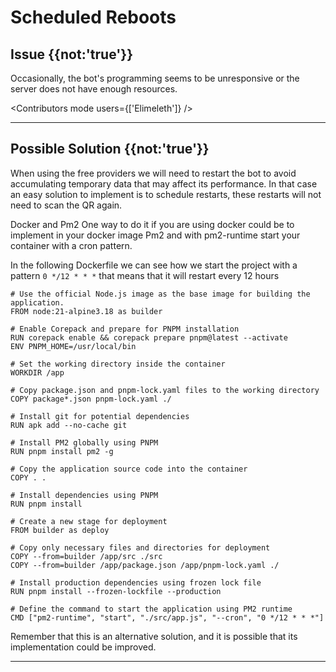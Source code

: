 

# Scheduled Reboots

## Issue {{not:'true'}}
Occasionally, the bot's programming seems to be unresponsive or the server does not have enough resources.

<Contributors mode users={['Elimeleth']} />

---

## Possible Solution {{not:'true'}}

When using the free providers we will need to restart the bot to avoid accumulating temporary data that may affect its performance. In that case an easy solution to implement is to schedule restarts, these restarts will not need to scan the QR again.

Docker and Pm2 One way to do it if you are using docker could be to implement in your docker image Pm2 and with pm2-runtime start your container with a cron pattern.

In the following Dockerfile we can see how we start the project with a pattern `0 */12 * * *` that means that it will restart every 12 hours

```docker {{ title: 'Dockerfile' }}
# Use the official Node.js image as the base image for building the application.
FROM node:21-alpine3.18 as builder

# Enable Corepack and prepare for PNPM installation
RUN corepack enable && corepack prepare pnpm@latest --activate
ENV PNPM_HOME=/usr/local/bin

# Set the working directory inside the container
WORKDIR /app

# Copy package.json and pnpm-lock.yaml files to the working directory
COPY package*.json pnpm-lock.yaml ./

# Install git for potential dependencies
RUN apk add --no-cache git

# Install PM2 globally using PNPM
RUN pnpm install pm2 -g

# Copy the application source code into the container
COPY . .

# Install dependencies using PNPM
RUN pnpm install

# Create a new stage for deployment
FROM builder as deploy

# Copy only necessary files and directories for deployment
COPY --from=builder /app/src ./src
COPY --from=builder /app/package.json /app/pnpm-lock.yaml ./

# Install production dependencies using frozen lock file
RUN pnpm install --frozen-lockfile --production

# Define the command to start the application using PM2 runtime
CMD ["pm2-runtime", "start", "./src/app.js", "--cron", "0 */12 * * *"]
```

Remember that this is an alternative solution, and it is possible that its implementation could be improved.

----

<Guides />

<Resources />

